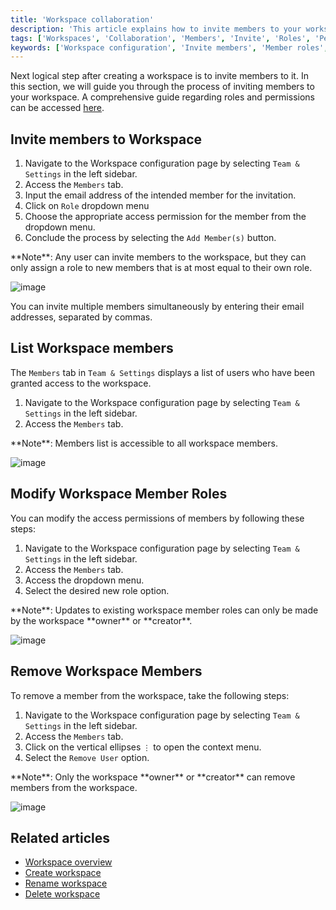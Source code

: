 ```yaml
---
title: 'Workspace collaboration'
description: 'This article explains how to invite members to your workspace, change their roles and procedure to remove them from the workspace.'
tags: ['Workspaces', 'Collaboration', 'Members', 'Invite', 'Roles', 'Permissions']
keywords: ['Workspace configuration', 'Invite members', 'Member roles', 'Access permissions', 'Displaying workspace members', 'Modifying member roles', 'Removing workspace members', 'Workspace collaboration', 'Team collaboration', 'Access control', 'Role-based permissions', 'Workspace management', 'User roles', 'Workspace settings', 'Workspace administration', 'Member invitation', 'User access', 'Member management', 'Workspace teamwork', 'Workspace organization']
---
```



Next logical step after creating a workspace is to invite members to it. In this section, we will guide you through the process of inviting members to your workspace.
A comprehensive guide regarding roles and permissions can be accessed [here](/roles-and-permissions/roles-permissions-overview).

## Invite members to Workspace
1. Navigate to the Workspace configuration page by selecting `Team & Settings` in the left sidebar.
2. Access the `Members` tab.
3. Input the email address of the intended member for the invitation.
4. Click on `Role` dropdown menu
5. Choose the appropriate access permission for the member from the dropdown menu.
6. Conclude the process by selecting the `Add Member(s)` button.



<Callout type="info">
    **Note**: Any user can invite members to the workspace, but they can only assign a role to new members that is at most equal to their own role.
</Callout>


![image](/img/v2/workspace/workspace-collaboration.png)  

<Callout type="tip">
You can invite multiple members simultaneously by entering their email addresses, separated by commas.
</Callout>


## List Workspace members
The `Members` tab in `Team & Settings` displays a list of users who have been granted access to the workspace.

1. Navigate to the Workspace configuration page by selecting `Team & Settings` in the left sidebar.
2. Access the `Members` tab.


<Callout type="info">
**Note**: Members list is accessible to all workspace members.
</Callout>

![image](/img/v2/workspace/workspace-members-list.png)

## Modify Workspace Member Roles
You can modify the access permissions of members by following these steps:
1. Navigate to the Workspace configuration page by selecting `Team & Settings` in the left sidebar.
2. Access the `Members` tab.
3. Access the dropdown menu.
4. Select the desired new role option.


<Callout type="info">
**Note**: Updates to existing workspace member roles can only be made by the workspace **owner** or **creator**.
</Callout>

![image](/img/v2/workspace/workspace-members-role-change.png)

## Remove Workspace Members
To remove a member from the workspace, take the following steps:
1. Navigate to the Workspace configuration page by selecting `Team & Settings` in the left sidebar.
2. Access the `Members` tab.
3. Click on the vertical ellipses `⋮` to open the context menu.
4. Select the `Remove User` option.

<Callout type="info">
**Note**: Only the workspace **owner** or **creator** can remove members from the workspace.
</Callout>


![image](/img/v2/workspace/workspace-members-remove.png)

## Related articles
- [Workspace overview](/workspaces/workspace-overview)
- [Create workspace](/workspaces/create-workspace)
- [Rename workspace](/workspaces/actions-on-workspace#rename-workspace)
- [Delete workspace](/workspaces/actions-on-workspace#delete-workspace)
